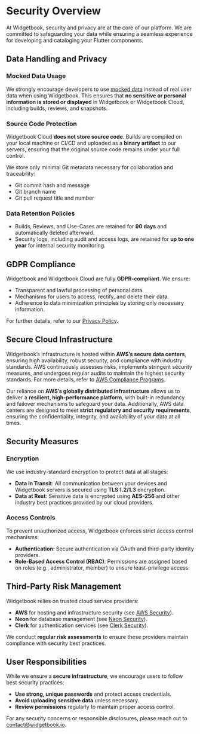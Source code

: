 # Security Overview

At Widgetbook, security and privacy are at the core of our platform. We are committed to safeguarding your data while ensuring a seamless experience for developing and cataloging your Flutter components.

## Data Handling and Privacy

### Mocked Data Usage

We strongly encourage developers to use [mocked data](/use-cases/mocking) instead of real user data when using Widgetbook. This ensures that **no sensitive or personal information is stored or displayed** in Widgetbook or Widgetbook Cloud, including builds, reviews, and snapshots.

### Source Code Protection

Widgetbook Cloud **does not store source code**. Builds are compiled on your local machine or CI/CD and uploaded as a **binary artifact** to our servers, ensuring that the original source code remains under your full control. 

We store only minimal Git metadata necessary for collaboration and traceability:
- Git commit hash and message
- Git branch name
- Git pull request title and number

### Data Retention Policies

- Builds, Reviews, and Use-Cases are retained for **90 days** and automatically deleted afterward.
- Security logs, including audit and access logs, are retained for **up to one year** for internal security monitoring.

## GDPR Compliance

Widgetbook and Widgetbook Cloud are fully **GDPR-compliant**. We ensure:
- Transparent and lawful processing of personal data.
- Mechanisms for users to access, rectify, and delete their data.
- Adherence to data minimization principles by storing only necessary information.

For further details, refer to our [Privacy Policy](https://www.widgetbook.io/privacy-policy).

## Secure Cloud Infrastructure  

Widgetbook’s infrastructure is hosted within **AWS’s secure data centers**, ensuring high availability, robust security, and compliance with industry standards. 
AWS continuously assesses risks, implements stringent security measures, and undergoes regular audits to maintain the highest security standards. 
For more details, refer to [AWS Compliance Programs](https://aws.amazon.com/compliance/).

Our reliance on **AWS’s globally distributed infrastructure** allows us to deliver a **resilient, high-performance platform**, with built-in redundancy and failover mechanisms to safeguard your data. 
Additionally, AWS data centers are designed to meet **strict regulatory and security requirements**, ensuring the confidentiality, integrity, and availability of your data at all times.

## Security Measures

### Encryption

We use industry-standard encryption to protect data at all stages:

- **Data in Transit**: All communication between your devices and Widgetbook servers is secured using **TLS 1.2/1.3** encryption.
- **Data at Rest**: Sensitive data is encrypted using **AES-256** and other industry best practices provided by our cloud providers.

### Access Controls

To prevent unauthorized access, Widgetbook enforces strict access control mechanisms:

- **Authentication**: Secure authentication via OAuth and third-party identity providers.
- **Role-Based Access Control (RBAC)**: Permissions are assigned based on roles (e.g., administrator, member) to ensure least-privilege access.

## Third-Party Risk Management

Widgetbook relies on trusted cloud service providers:
- **AWS** for hosting and infrastructure security (see [AWS Security](https://aws.amazon.com/security/)).
- **Neon** for database management (see [Neon Security](https://neon.tech/docs/security/security-overview)).
- **Clerk** for authentication services (see [Clerk Security](https://clerk.com/docs/security/overview)).

We conduct **regular risk assessments** to ensure these providers maintain compliance with security best practices.

## User Responsibilities

While we ensure a **secure infrastructure**, we encourage users to follow best security practices:
- **Use strong, unique passwords** and protect access credentials.
- **Avoid uploading sensitive data** unless necessary.
- **Review permissions** regularly to maintain proper access control.

For any security concerns or responsible disclosures, please reach out to [contact@widgetbook.io](mailto:contact@widgetbook.io).
